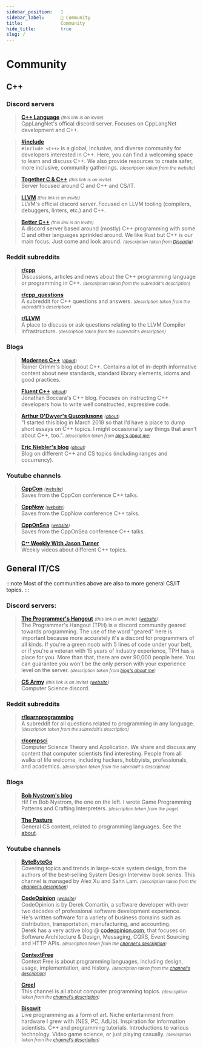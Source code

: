 ```yaml
---
sidebar_position:	1
sidebar_label:		👥 Community
title:				Community
hide_title:			true
slug: /
---
```


# Community

## <b>C++</b>

### Discord servers

> [**C++ Language**](https://discord.gg/VRGPw5JCX5) <small><i>(this link is an invite)</i></small>  
CppLangNet's offical discord server. Focuses on CppLangNet development and C++.

> [**#include**](https://www.includecpp.org/discord/)  
`#include <C++>` is a global, inclusive, and diverse community for developers interested in C++.
Here, you can find a welcoming space to learn and discuss C++. We also provide resources to create safer, more inclusive, community gatherings. <small><i>(description taken from the website)</i></small>

> [**Together C & C++**](https://discord.gg/tccpp) <small><i>(this link is an invite)</i></small>  
Server focused around C and C++ and CS/IT.

> [**LLVM**](https://discord.gg/GFK3TmG6EQ) <small><i>(this link is an invite)</i></small>  
LLVM's official discord server. Focused on LLVM tooling (compilers, debuggers, linters, etc.) and C++.

> [**Better C++**](https://discord.com/invite/sJJjX8B) <small><i>(this link is an invite)</i></small>  
A discord server based around (mostly) C++ programming with some C and other languages sprinkled around. We like Rust but C++ is our main focus. Just come and look around. <small><i>(description taken from <a href="https://discadia.com/server/bettercpp/">Discadia</a>)</i></small>

### Reddit subreddits

> [**r/cpp**](https://www.reddit.com/r/cpp)  
Discussions, articles and news about the C++ programming language or programming in C++. <small><i>(description taken from the subreddit's description)</i></small>

> [**r/cpp_questions**](https://www.reddit.com/r/cpp_questions)  
A subreddit for C++ questions and answers. <small><i>(description taken from the subreddit's description)</i></small>

> [**r/LLVM**](https://www.reddit.com/r/LLVM)  
A place to discuss or ask questions relating to the LLVM Compiler Infrastructure. <small><i>(description taken from the subreddit's description)</i></small>

### Blogs

> [**Modernes C++**](https://www.modernescpp.com/) <small>(<i><a href="https://www.modernescpp.com/index.php/der-einstieg-in-modernes-c">about</a></i>)</small>  
Rainer Grimm's blog about C++. Contains a lot of in-depth informative content about new standards, standard library elements, idoms and good practices.

> [**Fluent C++**](https://www.fluentcpp.com/) <small><i>(<a href="https://www.fluentcpp.com/about-me/">about</a>)</i></small>  
Jonathan Boccara's C++ blog. Focuses on instructing C++ developers how to write well constructed, expressive code.

> [**Arthur O'Dwyer's Quuxplusone**](https://quuxplusone.github.io/blog/) <small><i>(<a href="https://quuxplusone.github.io/blog/about/">about</a>)</i></small>  
"I started this blog in March 2018 so that I’d have a place to dump short essays on C++ topics.
I might occasionally say things that aren’t about C++, too.". <small><i>(description taken from <a href="https://quuxplusone.github.io/blog/about/#i-started-this-blog-in-march-201">blog's about me</a>)</i></small>

> [**Eric Niebler's blog**](https://ericniebler.com/about/) <small><i>(<a href="https://ericniebler.com/about/">about</a>)</i></small>  
Blog on different C++ and CS topics (including ranges and cocurrency).

### Youtube channels

> [**CppCon**](https://www.youtube.com/@CppCon) <small><i>(<a href="https://cppcon.org">website</a>)</i></small>  
Saves from the CppCon conference C++ talks.

> [**CppNow**](https://www.youtube.com/@BoostCon) <small><i>(<a href="https://cppnow.org">website</a>)</i></small>  
Saves from the CppNow conference C++ talks.

> [**CppOnSea**](https://www.youtube.com/@cpponsea2834) <small><i>(<a href="https://cpponsea.uk/">website</a>)</i></small>  
Saves from the CppOnSea conference C++ talks.

> [**Cᐩᐩ Weekly With Jason Turner**](https://www.youtube.com/@cppweekly)  
Weekly videos about different C++ topics.

## <b>General IT/CS</b>

:::note
Most of the communities above are also to more general CS/IT topics.
:::

### Discord servers:

> [**The Programmer's Hangout**](https://discord.com/invite/programming) <small><i>(this link is an invite)</i></small> <small><i>(<a href="https://theprogrammershangout.com/">website</a>)</i></small>  
The Programmer's Hangout (TPH) is a discord community geared towards programming.
The use of the word "geared" here is important because more accurately it's a discord for programmers of all kinds.
If you're a green noob with 5 lines of code under your belt, or if you're a veteran with 15 years of industry experience, TPH has a place for you.
More than that, there are over 90,000 people here.
You can guarantee you won't be the only person with your experience level on the server. <small><i>(description taken from <a href="https://theprogrammershangout.com/about">blog's about me</a>)</i></small>

> [**CS Army**](https://discord.com/invite/sU2fur9) <small><i>(this link is an invite)</i></small> <small><i>(<a href="https://theprogrammershangout.com/">website</a>)</i></small>  
Computer Science discord.

### Reddit subreddits

> [**r/learnprogramming**](https://www.reddit.com/r/learnprogramming)  
A subreddit for all questions related to programming in any language. <small><i>(description taken from the subreddit's description)</i></small>

> [**r/compsci**](https://www.reddit.com/r/compsci)  
Computer Science Theory and Application. We share and discuss any content that computer scientists find interesting.
People from all walks of life welcome, including hackers, hobbyists, professionals, and academics. <small><i>(description taken from the subreddit's description)</i></small>

### Blogs

> [**Bob Nystrom's blog**](https://journal.stuffwithstuff.com/)  
Hi! I'm Bob Nystrom, the one on the left. I wrote Game Programming Patterns and Crafting Interpreters. <small><i>(description taken from the page)</i></small>

> [**The Pasture**](https://thephd.dev)  
General CS content, related to programming languages. See the <a href="https://thephd.dev/about/">about</a>.

### Youtube channels

> [**ByteByteGo**](https://www.youtube.com/@ByteByteGo)  
Covering topics and trends in large-scale system design, from the authors of the best-selling System Design Interview book series.
This channel is managed by Alex Xu and Sahn Lam. <small><i>(description taken from the <a href="https://www.youtube.com/@ByteByteGo/about">channel's description</a>)</i></small>

> [**CodeOpinion**](https://www.youtube.com/@CodeOpinion) <small><i>(<a href="https://codeopinion.com">website</a>)</i></small>  
CodeOpinion is by Derek Comartin, a software developer with over two decades of professional software development experience.  
He's written software for a variety of business domains such as distribution, transportation, manufacturing, and accounting.   
Derek has a very active blog @ <a href="https://codeopinion.com">codeopinion.com</a>, that focuses on Software Architecture & Design, Messaging, CQRS,
Event Sourcing and HTTP APIs. <small><i>(description taken from the <a href="https://www.youtube.com/@CodeOpinion/about">channel's description</a>)</i></small>

> [**ContextFree**](https://www.youtube.com/@ContextFree)  
Context Free is about programming languages,
including design, usage, implementation, and history. <small><i>(description taken from the <a href="https://www.youtube.com/@ContextFree/about">channel's description</a>)</i></small>

> [**Creel**](https://www.youtube.com/@WhatsACreel)  
This channel is all about computer programming topics. <small><i>(description taken from the <a href="https://www.youtube.com/@WhatsACreel/about">channel's description</a>)</i></small>

> [**Bisqwit**](https://www.youtube.com/@Bisqwit)  
Live programming as a form of art. Niche entertainment from hardware I grew with (NES, PC, AdLib).
Inspiration for information scientists. C++ and programming tutorials. Introductions to various technology. Video game science,
or just playing casually. <small><i>(description taken from the <a href="https://www.youtube.com/@WhatsACreel/about">channel's description</a>)</i></small>
